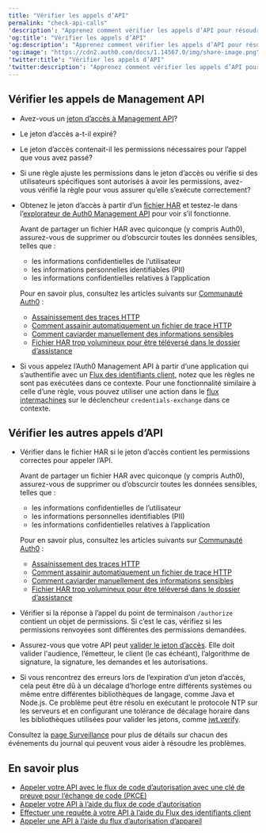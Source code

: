 ```yaml
---
title: "Vérifier les appels d’API"
permalink: "check-api-calls"
'description': "Apprenez comment vérifier les appels d’API pour résoudre les problèmes."
'og:title': "Vérifier les appels d’API"
'og:description': "Apprenez comment vérifier les appels d’API pour résoudre les problèmes."
'og:image': "https://cdn2.auth0.com/docs/1.14567.0/img/share-image.png"
'twitter:title': "Vérifier les appels d’API"
'twitter:description': "Apprenez comment vérifier les appels d’API pour résoudre les problèmes."
---
```


## Vérifier les appels de Management API

* Avez-vous un [jeton d’accès à Management API](/docs/fr-ca/secure/tokens/access-tokens/management-api-access-tokens)?
* Le jeton d’accès a-t-il expiré?
* Le jeton d’accès contenait-il les permissions nécessaires pour l’appel que vous avez passé?
* Si une règle ajuste les permissions dans le jeton d’accès ou vérifie si des utilisateurs spécifiques sont autorisés à avoir les permissions, avez-vous vérifié la règle pour vous assurer qu’elle s’exécute correctement?
* Obtenez le jeton d’accès à partir d’un [fichier HAR](/docs/fr-ca/troubleshoot/troubleshooting-tools/generate-and-analyze-har-files) et testez-le dans l’[explorateur de Auth0 Management API](/docs/fr-ca/api/management/v2) pour voir s’il fonctionne.

  <Warning>

  Avant de partager un fichier HAR avec quiconque (y compris Auth0), assurez-vous de supprimer ou d’obscurcir toutes les données sensibles, telles que :

  + les informations confidentielles de l’utilisateur
  + les informations personnelles identifiables (PII)
  + les informations confidentielles relatives à l’application

  Pour en savoir plus, consultez les articles suivants sur [Communauté Auth0](https://community.auth0.com) :

  + [Assainissement des traces HTTP](https://community.auth0.com/t/sanitizing-http-traces/119488)
  + [Comment assainir automatiquement un fichier de trace HTTP](https://community.auth0.com/t/how-to-sanitize-a-http-trace-file-automatically/120583)
  + [Comment caviarder manuellement des informations sensibles](https://community.auth0.com/t/how-to-manually-redact-sensitive-information/122554)
  + [Fichier HAR trop volumineux pour être téléversé dans le dossier d’assistance](https://community.auth0.com/t/har-file-is-too-large-to-upload-to-the-support-case/122488)
  </Warning>

* Si vous appelez l’Auth0 <Tooltip href="/docs/fr-ca/glossary?term=management-api" tip="Management API
Un produit permettant aux clients d’effectuer des tâches administratives." cta="Voir le glossaire">Management API</Tooltip> à partir d’une application qui s’authentifie avec un [Flux des identifiants client](/docs/fr-ca/get-started/authentication-and-authorization-flow/client-credentials-flow), notez que les règles ne sont pas exécutées dans ce contexte. Pour une fonctionnalité similaire à celle d’une règle, vous pouvez utiliser une action dans le [flux intermachines](/docs/fr-ca/customize/actions/explore-triggers/machine-to-machine-trigger) sur le déclencheur `credentials-exchange` dans ce contexte.

## Vérifier les autres appels d’API

* Vérifier dans le fichier HAR si le jeton d’accès contient les permissions correctes pour appeler l’API.

  <Warning>

  Avant de partager un fichier HAR avec quiconque (y compris Auth0), assurez-vous de supprimer ou d’obscurcir toutes les données sensibles, telles que :

  + les informations confidentielles de l’utilisateur
  + les informations personnelles identifiables (PII)
  + les informations confidentielles relatives à l’application

  Pour en savoir plus, consultez les articles suivants sur [Communauté Auth0](https://community.auth0.com) :

  + [Assainissement des traces HTTP](https://community.auth0.com/t/sanitizing-http-traces/119488)
  + [Comment assainir automatiquement un fichier de trace HTTP](https://community.auth0.com/t/how-to-sanitize-a-http-trace-file-automatically/120583)
  + [Comment caviarder manuellement des informations sensibles](https://community.auth0.com/t/how-to-manually-redact-sensitive-information/122554)
  + [Fichier HAR trop volumineux pour être téléversé dans le dossier d’assistance](https://community.auth0.com/t/har-file-is-too-large-to-upload-to-the-support-case/122488)
  </Warning>

* Vérifier si la réponse à l’appel du point de terminaison `/authorize` contient un objet de permissions. Si c’est le cas, vérifiez si les permissions renvoyées sont différentes des permissions demandées.
* Assurez-vous que votre API peut [valider le jeton d’accès](/docs/fr-ca/secure/tokens/access-tokens/validate-access-tokens). Elle doit valider l'<Tooltip data-tooltip-id="react-containers-DefinitionTooltip-1" tip="">audience</Tooltip>, l’émetteur, le client (le cas échéant), l’algorithme de signature, la signature, les demandes et les autorisations.
* Si vous rencontrez des erreurs lors de l’expiration d’un jeton d’accès, cela peut être dû à un décalage d’horloge entre différents systèmes ou même entre différentes bibliothèques de langage, comme Java et Node.js. Ce problème peut être résolu en exécutant le protocole NTP sur les serveurs et en configurant une tolérance de décalage horaire dans les bibliothèques utilisées pour valider les jetons, comme [jwt.verify](https://github.com/auth0/node-jsonwebtoken#jwtverifytoken-secretorpublickey-options-callback).

<Callout icon="file-lines" color="#0EA5E9" iconType="regular">

Consultez la [page Surveillance](/docs/fr-ca/deploy-monitor/monitor) pour plus de détails sur chacun des événements du journal qui peuvent vous aider à résoudre les problèmes.

</Callout>

## En savoir plus

* [Appeler votre API avec le flux de code d’autorisation avec une clé de preuve pour l’échange de code (PKCE)](/docs/fr-ca/get-started/authentication-and-authorization-flow/authorization-code-flow-with-pkce/call-your-api-using-the-authorization-code-flow-with-pkce)
* [Appeler votre API à l’aide du flux de code d’autorisation](/docs/fr-ca/get-started/authentication-and-authorization-flow/authorization-code-flow/call-your-api-using-the-authorization-code-flow)
* [Effectuer une requête à votre API à l’aide du Flux des identifiants client](/docs/fr-ca/get-started/authentication-and-authorization-flow/client-credentials-flow/call-your-api-using-the-client-credentials-flow)
* [Appeler une API à l’aide du flux d’autorisation d’appareil](/docs/fr-ca/get-started/authentication-and-authorization-flow/device-authorization-flow/call-your-api-using-the-device-authorization-flow)